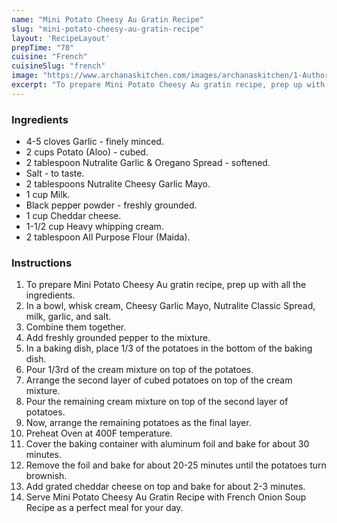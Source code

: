---
name: "Mini Potato Cheesy Au Gratin Recipe"
slug: "mini-potato-cheesy-au-gratin-recipe"
layout: 'RecipeLayout'
prepTime: "70"
cuisine: "French"
cuisineSlug: "french"
image: "https://www.archanaskitchen.com/images/archanaskitchen/1-Author/Karthika_Gopalakrishnan/Mini_Potato_Cheesy_Au_gratin.jpg"
excerpt: "To prepare Mini Potato Cheesy Au gratin recipe, prep up with all the ingredients"
---

### Ingredients

- 4-5 cloves Garlic - finely minced.
- 2 cups Potato (Aloo) - cubed.
- 2 tablespoon Nutralite Garlic & Oregano Spread - softened.
- Salt - to taste.
- 2 tablespoons Nutralite Cheesy Garlic Mayo.
- 1 cup Milk.
- Black pepper powder - freshly grounded.
- 1 cup Cheddar cheese.
- 1-1/2 cup Heavy whipping cream.
- 2 tablespoon All Purpose Flour (Maida).

### Instructions

1. To prepare Mini Potato Cheesy Au gratin recipe, prep up with all the ingredients.
1. In a bowl, whisk cream, Cheesy Garlic Mayo, Nutralite Classic Spread, milk, garlic, and salt.
1. Combine them together.
1. Add freshly grounded pepper to the mixture.
1. In a baking dish, place 1/3 of the potatoes in the bottom of the baking dish.
1. Pour 1/3rd of the cream mixture on top of the potatoes.
1. Arrange the second layer of cubed potatoes on top of the cream mixture.
1. Pour the remaining cream mixture on top of the second layer of potatoes.
1. Now, arrange the remaining potatoes as the final layer.
1. Preheat Oven at 400F temperature.
1. Cover the baking container with aluminum foil and bake for about 30 minutes.
1. Remove the foil and bake for about 20-25 minutes until the potatoes turn brownish.
1. Add grated cheddar cheese on top and bake for about 2-3 minutes.
1. Serve Mini Potato Cheesy Au Gratin Recipe with French Onion Soup Recipe as a perfect meal for your day.
